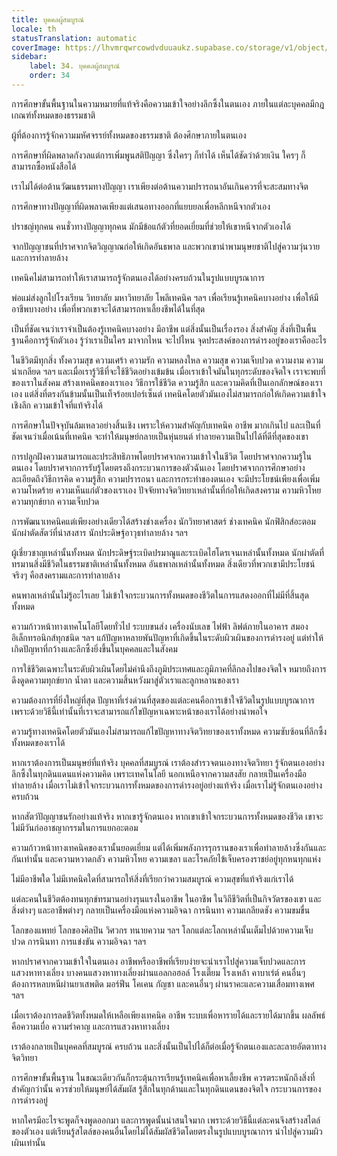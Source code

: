 ```yaml
---
title: บุคคลผู้สมบูรณ์
locale: th
statusTranslation: automatic
coverImage: https://lhvmrqwrcowdvduuaukz.supabase.co/storage/v1/object/public/strapi-uploads/small_cover-educacion-fundamental.webp-2d51a7828a2b1309555be27f7e2a61a0.webp
sidebar:
    label: 34. บุคคลผู้สมบูรณ์
    order: 34
---
```

การศึกษาขั้นพื้นฐานในความหมายที่แท้จริงคือความเข้าใจอย่างลึกซึ้งในตนเอง ภายในแต่ละบุคคลมีกฎเกณฑ์ทั้งหมดของธรรมชาติ

ผู้ที่ต้องการรู้จักความมหัศจรรย์ทั้งหมดของธรรมชาติ ต้องศึกษาภายในตนเอง

การศึกษาที่ผิดพลาดกังวลแต่การเพิ่มพูนสติปัญญา ซึ่งใครๆ ก็ทำได้ เห็นได้ชัดว่าด้วยเงิน ใครๆ ก็สามารถซื้อหนังสือได้

เราไม่ได้ต่อต้านวัฒนธรรมทางปัญญา เราเพียงต่อต้านความปรารถนาอันเกินควรที่จะสะสมทางจิต

การศึกษาทางปัญญาที่ผิดพลาดเพียงแต่เสนอทางออกที่แยบยลเพื่อหลีกหนีจากตัวเอง

ปราชญ์ทุกคน คนชั่วทางปัญญาทุกคน มักมีข้อแก้ตัวที่ยอดเยี่ยมที่ช่วยให้เขาหนีจากตัวเองได้

จากปัญญาชนที่ปราศจากจิตวิญญาณก่อให้เกิดอันธพาล และพวกเขานำพามนุษยชาติไปสู่ความวุ่นวายและการทำลายล้าง

เทคนิคไม่สามารถทำให้เราสามารถรู้จักตนเองได้อย่างครบถ้วนในรูปแบบบูรณาการ

พ่อแม่ส่งลูกไปโรงเรียน วิทยาลัย มหาวิทยาลัย โพลีเทคนิค ฯลฯ เพื่อเรียนรู้เทคนิคบางอย่าง เพื่อให้มีอาชีพบางอย่าง เพื่อที่พวกเขาจะได้สามารถหาเลี้ยงชีพได้ในที่สุด

เป็นที่ชัดเจนว่าเราจำเป็นต้องรู้เทคนิคบางอย่าง มีอาชีพ แต่สิ่งนั้นเป็นเรื่องรอง สิ่งสำคัญ สิ่งที่เป็นพื้นฐานคือการรู้จักตัวเอง รู้ว่าเราเป็นใคร มาจากไหน จะไปไหน จุดประสงค์ของการดำรงอยู่ของเราคืออะไร

ในชีวิตมีทุกสิ่ง ทั้งความสุข ความเศร้า ความรัก ความหลงใหล ความสุข ความเจ็บปวด ความงาม ความน่าเกลียด ฯลฯ และเมื่อเรารู้วิธีที่จะใช้ชีวิตอย่างเข้มข้น เมื่อเราเข้าใจมันในทุกระดับของจิตใจ เราจะพบที่ของเราในสังคม สร้างเทคนิคของเราเอง วิธีการใช้ชีวิต ความรู้สึก และความคิดที่เป็นเอกลักษณ์ของเราเอง แต่สิ่งที่ตรงกันข้ามนั้นเป็นเท็จร้อยเปอร์เซ็นต์ เทคนิคโดยตัวมันเองไม่สามารถก่อให้เกิดความเข้าใจเชิงลึก ความเข้าใจที่แท้จริงได้

การศึกษาในปัจจุบันล้มเหลวอย่างสิ้นเชิง เพราะให้ความสำคัญกับเทคนิค อาชีพ มากเกินไป และเป็นที่ชัดเจนว่าเมื่อเน้นที่เทคนิค จะทำให้มนุษย์กลายเป็นหุ่นยนต์ ทำลายความเป็นไปได้ที่ดีที่สุดของเขา

การปลูกฝังความสามารถและประสิทธิภาพโดยปราศจากความเข้าใจในชีวิต โดยปราศจากความรู้ในตนเอง โดยปราศจากการรับรู้โดยตรงถึงกระบวนการของตัวฉันเอง โดยปราศจากการศึกษาอย่างละเอียดถึงวิธีการคิด ความรู้สึก ความปรารถนา และการกระทำของตนเอง จะมีประโยชน์เพียงเพื่อเพิ่มความโหดร้าย ความเห็นแก่ตัวของเราเอง ปัจจัยทางจิตวิทยาเหล่านั้นที่ก่อให้เกิดสงคราม ความหิวโหย ความทุกข์ยาก ความเจ็บปวด

การพัฒนาเทคนิคแต่เพียงอย่างเดียวได้สร้างช่างเครื่อง นักวิทยาศาสตร์ ช่างเทคนิค นักฟิสิกส์อะตอม นักผ่าตัดสัตว์ที่น่าสงสาร นักประดิษฐ์อาวุธทำลายล้าง ฯลฯ

ผู้เชี่ยวชาญเหล่านั้นทั้งหมด นักประดิษฐ์ระเบิดปรมาณูและระเบิดไฮโดรเจนเหล่านั้นทั้งหมด นักผ่าตัดที่ทรมานสิ่งมีชีวิตในธรรมชาติเหล่านั้นทั้งหมด อันธพาลเหล่านั้นทั้งหมด สิ่งเดียวที่พวกเขามีประโยชน์จริงๆ คือสงครามและการทำลายล้าง

คนพาลเหล่านั้นไม่รู้อะไรเลย ไม่เข้าใจกระบวนการทั้งหมดของชีวิตในการแสดงออกที่ไม่มีที่สิ้นสุดทั้งหมด

ความก้าวหน้าทางเทคโนโลยีโดยทั่วไป ระบบขนส่ง เครื่องนับเลข ไฟฟ้า ลิฟต์ภายในอาคาร สมองอิเล็กทรอนิกส์ทุกชนิด ฯลฯ แก้ปัญหาหลายพันปัญหาที่เกิดขึ้นในระดับผิวเผินของการดำรงอยู่ แต่ทำให้เกิดปัญหาที่กว้างและลึกซึ้งยิ่งขึ้นในบุคคลและในสังคม

การใช้ชีวิตเฉพาะในระดับผิวเผินโดยไม่คำนึงถึงภูมิประเทศและภูมิภาคที่ลึกลงไปของจิตใจ หมายถึงการดึงดูดความทุกข์ยาก น้ำตา และความสิ้นหวังมาสู่ตัวเราและลูกหลานของเรา

ความต้องการที่ยิ่งใหญ่ที่สุด ปัญหาที่เร่งด่วนที่สุดของแต่ละคนคือการเข้าใจชีวิตในรูปแบบบูรณาการ เพราะด้วยวิธีนี้เท่านั้นที่เราจะสามารถแก้ไขปัญหาเฉพาะหน้าของเราได้อย่างน่าพอใจ

ความรู้ทางเทคนิคโดยตัวมันเองไม่สามารถแก้ไขปัญหาทางจิตวิทยาของเราทั้งหมด ความซับซ้อนที่ลึกซึ้งทั้งหมดของเราได้

หากเราต้องการเป็นมนุษย์ที่แท้จริง บุคคลที่สมบูรณ์ เราต้องสำรวจตนเองทางจิตวิทยา รู้จักตนเองอย่างลึกซึ้งในทุกดินแดนแห่งความคิด เพราะเทคโนโลยี นอกเหนือจากความสงสัย กลายเป็นเครื่องมือทำลายล้าง เมื่อเราไม่เข้าใจกระบวนการทั้งหมดของการดำรงอยู่อย่างแท้จริง เมื่อเราไม่รู้จักตนเองอย่างครบถ้วน

หากสัตว์ปัญญาชนรักอย่างแท้จริง หากเขารู้จักตนเอง หากเขาเข้าใจกระบวนการทั้งหมดของชีวิต เขาจะไม่มีวันก่ออาชญากรรมในการแยกอะตอม

ความก้าวหน้าทางเทคนิคของเรานั้นยอดเยี่ยม แต่ได้เพิ่มพลังการรุกรานของเราเพื่อทำลายล้างซึ่งกันและกันเท่านั้น และความหวาดกลัว ความหิวโหย ความเขลา และโรคภัยไข้เจ็บครองราชย์อยู่ทุกหนทุกแห่ง

ไม่มีอาชีพใด ไม่มีเทคนิคใดที่สามารถให้สิ่งที่เรียกว่าความสมบูรณ์ ความสุขที่แท้จริงแก่เราได้

แต่ละคนในชีวิตต้องทนทุกข์ทรมานอย่างรุนแรงในอาชีพ ในอาชีพ ในวิถีชีวิตที่เป็นกิจวัตรของเขา และสิ่งต่างๆ และอาชีพต่างๆ กลายเป็นเครื่องมือแห่งความอิจฉา การนินทา ความเกลียดชัง ความขมขื่น

โลกของแพทย์ โลกของศิลปิน วิศวกร ทนายความ ฯลฯ โลกแต่ละโลกเหล่านั้นเต็มไปด้วยความเจ็บปวด การนินทา การแข่งขัน ความอิจฉา ฯลฯ

หากปราศจากความเข้าใจในตนเอง อาชีพหรืออาชีพที่เรียบง่ายจะนำเราไปสู่ความเจ็บปวดและการแสวงหาทางเลี่ยง บางคนแสวงหาทางเลี่ยงผ่านแอลกอฮอล์ โรงเตี๊ยม โรงเหล้า คาบาเร่ต์ คนอื่นๆ ต้องการหลบหนีผ่านยาเสพติด มอร์ฟีน โคเคน กัญชา และคนอื่นๆ ผ่านราคะและความเสื่อมทางเพศ ฯลฯ

เมื่อเราต้องการลดชีวิตทั้งหมดให้เหลือเพียงเทคนิค อาชีพ ระบบเพื่อหารายได้และรายได้มากขึ้น ผลลัพธ์คือความเบื่อ ความรำคาญ และการแสวงหาทางเลี่ยง

เราต้องกลายเป็นบุคคลที่สมบูรณ์ ครบถ้วน และสิ่งนั้นเป็นไปได้ก็ต่อเมื่อรู้จักตนเองและละลายอัตตาทางจิตวิทยา

การศึกษาขั้นพื้นฐาน ในขณะเดียวกันก็กระตุ้นการเรียนรู้เทคนิคเพื่อหาเลี้ยงชีพ ควรตระหนักถึงสิ่งที่สำคัญกว่านั้น ควรช่วยให้มนุษย์ได้สัมผัส รู้สึกในทุกด้านและในทุกดินแดนของจิตใจ กระบวนการของการดำรงอยู่

หากใครมีอะไรจะพูดก็จงพูดออกมา และการพูดนั้นน่าสนใจมาก เพราะด้วยวิธีนี้แต่ละคนจึงสร้างสไตล์ของตัวเอง แต่เรียนรู้สไตล์ของคนอื่นโดยไม่ได้สัมผัสชีวิตโดยตรงในรูปแบบบูรณาการ นำไปสู่ความผิวเผินเท่านั้น

